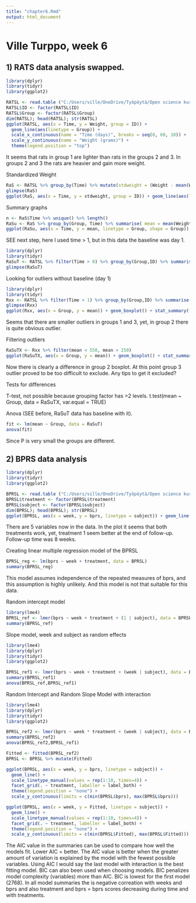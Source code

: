 ```yaml
---
title: "chapter6.Rmd"
output: html_document
---
```

# Ville Turppo, week 6



## 1) RATS data analysis swapped.

```r
library(dplyr)
library(tidyr)
library(ggplot2)

RATSL <- read.table ("C:/Users/ville/OneDrive/Työpöytä/Open science kurssi 2020/IODS-project/Data/RATSL.csv")
RATSL$ID <- factor(RATSL$ID)
RATSL$Group <- factor(RATSL$Group)
dim(RATSL); head(RATSL); str(RATSL)
ggplot(RATSL, aes(x = Time, y = Weight, group = ID)) +
  geom_line(aes(linetype = Group)) +
  scale_x_continuous(name = "Time (days)", breaks = seq(0, 60, 10)) +
  scale_y_continuous(name = "Weight (grams)") +
  theme(legend.position = "top")
```
It seems that rats in group 1 are lighter than rats in the groups 2 and 3. In groups 2 and 3 the rats are heavier and gain more weight.

Standardized Weight
```r
RaS <- RATSL %>% group_by(Time) %>% mutate(stdweight = (Weight - mean(Weight))/sd(Weight) ) %>% ungroup()
glimpse(RaS)
ggplot(RaS, aes(x = Time, y = stdweight, group = ID)) + geom_line(aes(linetype = Group)) + scale_x_continuous(name = "Time (days)", breaks = seq(0, 60, 10)) + scale_y_continuous(name = "Weight (standardized)") + theme(legend.position = "top")
```


Summary graphs

```r
n <- RaS$Time %>% unique() %>% length()
RaSu <- RaS %>% group_by(Group, Time) %>% summarise( mean = mean(Weight), se = sd(Weight)/sqrt(n) ) %>% ungroup()
ggplot(RaSu, aes(x = Time, y = mean, linetype = Group, shape = Group)) + geom_line() + scale_linetype_manual(values = c(1,2,3)) + geom_point(size=3) + scale_shape_manual(values = c(1,2,3)) + geom_errorbar(aes(ymin = mean - se, ymax = mean + se, linetype="1"), width=0.3) + scale_y_continuous(name = "mean(Weight) +/- se(Weight)")
```

SEE next step, here I used time > 1, but in this data the baseline was day 1.

```r
library(dplyr)
library(tidyr)
RaSuT <- RATSL %>% filter(Time > 0) %>% group_by(Group,ID) %>% summarise( mean=mean(Weight) ) %>% ungroup()
glimpse(RaSuT)
```


Looking for outliers without baseline (day 1)

```r
library(dplyr)
library(tidyr)
Rxx <- RATSL %>% filter(Time > 1) %>% group_by(Group,ID) %>% summarise( mean=mean(Weight) ) %>% ungroup()
glimpse(Rxx)
ggplot(Rxx, aes(x = Group, y = mean)) + geom_boxplot() + stat_summary(fun.y = "mean", geom = "point", shape=23, size=4, fill = "white") + scale_y_continuous(name = "mean(Weight), Time 8-64 days")
```

Seems that there are smaller outliers in groups 1 and 3, yet, in group 2 there is quite obvious outlier.



Filtering outliers
```r
RaSuTX <- Rxx %>% filter(mean < 550, mean > 250)
ggplot(RaSuTX, aes(x = Group, y = mean)) + geom_boxplot() + stat_summary(fun.y = "mean", geom = "point", shape=23, size=4, fill = "white") + scale_y_continuous(name = "mean(Weight), Time 8-64 days")
```
Now there is clearly a difference in group 2 boxplot. At this point group 3 outlier proved to be too difficult to exclude. Any tips to get it excluded?



Tests for differences

T-test, not possible because grouping factor has >2 levels. 
t.test(mean ~ Group, data = RaSuTX, var.equal = TRUE)

Anova (SEE before, RaSuT data has baseline with it).

```r
fit <- lm(mean ~ Group, data = RaSuT)
anova(fit)
```
Since P is very small the groups are different.




## 2) BPRS data analysis
```r
library(dplyr)
library(tidyr)
library(ggplot2)

BPRSL <- read.table ("C:/Users/ville/OneDrive/Työpöytä/Open science kurssi 2020/IODS-project/Data/BPRSL.csv")
BPRSL$treatment <- factor(BPRSL$treatment)
BPRSL$subject <- factor(BPRSL$subject)
dim(BPRSL); head(BPRSL); str(BPRSL)
ggplot(BPRSL, aes(x = week, y = bprs, linetype = subject)) + geom_line() + scale_linetype_manual(values = rep(1:10, times=4)) + facet_grid(. ~ treatment, labeller = label_both) + theme(legend.position = "none") + scale_y_continuous(limits = c(min(BPRSL$bprs), max(BPRSL$bprs)))
```
There are 5 variables now in the data. In the plot it seems that both treatments work, yet, treatment 1 seem better at the end of follow-up.
Follow-up time was 8 weeks.



Creating linear multiple regression model of the BPRSL

```r
BPRSL_reg <- lm(bprs ~ week + treatment, data = BPRSL)
summary(BPRSL_reg)
```
This model assumes independence of the repeated measures of bprs, and this assumption is highly unlikely. And this model is not that suitable for this data.



Random intercept model
```r
library(lme4)
BPRSL_ref <- lmer(bprs ~ week + treatment + (1 | subject), data = BPRSL, REML = FALSE)
summary(BPRSL_ref)
```


Slope model, week and subject as random effects
```r
library(lme4)
library(dplyr)
library(tidyr)
library(ggplot2)

BPRSL_ref1 <- lmer(bprs ~ week + treatment + (week | subject), data = BPRSL, REML = FALSE)
summary(BPRSL_ref1)
anova(BPRSL_ref,BPRSL_ref1)
```


Random Intercept and Random Slope Model with interaction

```r
library(lme4)
library(dplyr)
library(tidyr)
library(ggplot2)

BPRSL_ref2 <- lmer(bprs ~ week * treatment + (week | subject), data = BPRSL, REML = FALSE)
summary(BPRSL_ref2)
anova(BPRSL_ref2,BPRSL_ref1)

Fitted <- fitted(BPRSL_ref2)
BPRSL <- BPRSL %>% mutate(Fitted)

ggplot(BPRSL, aes(x = week, y = bprs, linetype = subject)) +
  geom_line() +
  scale_linetype_manual(values = rep(1:10, times=4)) +
  facet_grid(. ~ treatment, labeller = label_both) +
  theme(legend.position = "none") + 
  scale_y_continuous(limits = c(min(BPRSL$bprs), max(BPRSL$bprs)))

ggplot(BPRSL, aes(x = week, y = Fitted, linetype = subject)) +
  geom_line() +
  scale_linetype_manual(values = rep(1:10, times=4)) +
  facet_grid(. ~ treatment, labeller = label_both) +
  theme(legend.position = "none") + 
  scale_y_continuous(limits = c(min(BPRSL$Fitted), max(BPRSL$Fitted)))
```

The AIC value in the summaries can be used to compare how well the models fit. Lower AIC = better. The AIC value is better when the greater amount of variation is explained by the model with the fewest possible variables. Using AIC I would say the last model with interaction is the best fitting model. BIC can also been used when choosing models. BIC penalizes model complexity (variables) more than AIC. BIC is lowest for the first model (2768). In all model summaries the is negative correation with weeks and bprs and also treatment and bprs = bprs scores decreasing during time and with treatments.
